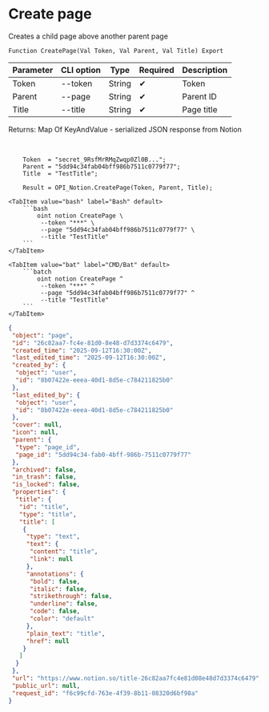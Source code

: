 ﻿---
sidebar_position: 1
description: Create page and other functions to work with Notion in the Open Integration Package, a free open-source integration library for 1C:Enterprise 8, OneScript and CLI
keywords: [1C, 1С, 1С:Enterprise, 1С:Enterprise 8.3, API, Integration, Services, Exchange, OneScript, CLI, Notion]
---


# Create page
 Creates a child page above another parent page



`Function CreatePage(Val Token, Val Parent, Val Title) Export`

  | Parameter | CLI option | Type | Required | Description |
  |-|-|-|-|-|
  | Token | --token | String | &#x2714; | Token |
  | Parent | --page | String | &#x2714; | Parent ID |
  | Title | --title | String | &#x2714; | Page title |

  
  Returns:  Map Of KeyAndValue - serialized JSON response from Notion

<br/>




```bsl title="1C:Enterprise/OneScript code example"
    Token  = "secret_9RsfMrRMqZwqp0Zl0B...";
    Parent = "5dd94c34fab04bff986b7511c0779f77";
    Title  = "TestTitle";

    Result = OPI_Notion.CreatePage(Token, Parent, Title);
```
 

 <Tabs>
  
    <TabItem value="bash" label="Bash" default>
        ```bash
            oint notion CreatePage \
             --token "***" \
             --page "5dd94c34fab04bff986b7511c0779f77" \
             --title "TestTitle"
        ```
    </TabItem>
  
    <TabItem value="bat" label="CMD/Bat" default>
        ```batch
            oint notion CreatePage ^
             --token "***" ^
             --page "5dd94c34fab04bff986b7511c0779f77" ^
             --title "TestTitle"
        ```
    </TabItem>
</Tabs>


```json title="Result"
{
 "object": "page",
 "id": "26c82aa7-fc4e-81d0-8e48-d7d3374c6479",
 "created_time": "2025-09-12T16:30:00Z",
 "last_edited_time": "2025-09-12T16:30:00Z",
 "created_by": {
  "object": "user",
  "id": "8b07422e-eeea-40d1-8d5e-c784211825b0"
 },
 "last_edited_by": {
  "object": "user",
  "id": "8b07422e-eeea-40d1-8d5e-c784211825b0"
 },
 "cover": null,
 "icon": null,
 "parent": {
  "type": "page_id",
  "page_id": "5dd94c34-fab0-4bff-986b-7511c0779f77"
 },
 "archived": false,
 "in_trash": false,
 "is_locked": false,
 "properties": {
  "title": {
   "id": "title",
   "type": "title",
   "title": [
    {
     "type": "text",
     "text": {
      "content": "title",
      "link": null
     },
     "annotations": {
      "bold": false,
      "italic": false,
      "strikethrough": false,
      "underline": false,
      "code": false,
      "color": "default"
     },
     "plain_text": "title",
     "href": null
    }
   ]
  }
 },
 "url": "https://www.notion.so/title-26c82aa7fc4e81d08e48d7d3374c6479",
 "public_url": null,
 "request_id": "f6c99cfd-763e-4f39-8b11-08320d6bf98a"
}
```
